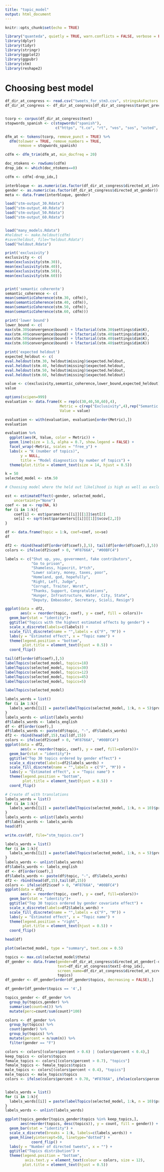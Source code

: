 ```yaml
---
title: "topic_model"
output: html_document
---
```


```r
knitr::opts_chunk$set(echo = TRUE)
```

```r
library("quanteda", quietly = TRUE, warn.conflicts = FALSE, verbose = FALSE)
library(dplyr)
library(tidyr)
library(stringr)
library(ggplot2)
library(ggpubr)
library(stm)
library(reshape2)
```

# Choosing best model

```r
df_dir_at_congress <- read.csv("tweets_for_stm3.csv", stringsAsFactors = FALSE)
df_dir_at_congress <- df_dir_at_congress[df_dir_at_congress$target_precision == "High", ]


tcorp <- corpus(df_dir_at_congress$text)
stopwords_spanish <- c(stopwords("spanish"),
                       c("https", "t.co", "rt", "vos", "sos", "usted", "q", "x", "xq", "dsd", "d"))

dfm_at <- tokens(tcorp, remove_punct = TRUE) %>%
  dfm(tolower = TRUE, remove_numbers = TRUE,
      remove = stopwords_spanish)

cdfm <- dfm_trim(dfm_at, min_docfreq = 20)

doc_ntokens <- rowSums(cdfm)
drop_idx <- which(doc_ntokens==0)

cdfm <- cdfm[-drop_idx,]

interbloque <- as.numeric(as.factor(df_dir_at_congress$directed_at_interbloque))[-drop_idx]
gender <- as.numeric(as.factor(df_dir_at_congress$directed_at_gender))[-drop_idx]
meta <- data.frame(interbloque, gender)

load("stm-output_30.Rdata")
load("stm-output_40.Rdata")
load("stm-output_50.Rdata")
load("stm-output_60.Rdata")


load("many_models.Rdata")
#heldout <- make.heldout(cdfm)
#save(heldout, file="heldout.Rdata")
load("heldout.Rdata")
```

```r
print('exclusivity')
exclusivity <- c(
mean(exclusivity(stm.30)),
mean(exclusivity(stm.40)),
mean(exclusivity(stm.50)),
mean(exclusivity(stm.60)))


print('semantic coherente')
semantic_coherence <- c(
mean(semanticCoherence(stm.30, cdfm)),
mean(semanticCoherence(stm.40, cdfm)),
mean(semanticCoherence(stm.50, cdfm)),
mean(semanticCoherence(stm.60, cdfm)))

print('lower bound')
lower_bound <- c(
max(stm.30$convergence$bound) + lfactorial(stm.30$settings$dim$K),
max(stm.40$convergence$bound) + lfactorial(stm.40$settings$dim$K),
max(stm.50$convergence$bound) + lfactorial(stm.40$settings$dim$K),
max(stm.60$convergence$bound) + lfactorial(stm.40$settings$dim$K))

print('expected heldout')
expected_heldout <- c(
eval.heldout(stm.30, heldout$missing)$expected.heldout,
eval.heldout(stm.40, heldout$missing)$expected.heldout,
eval.heldout(stm.50, heldout$missing)$expected.heldout,
eval.heldout(stm.60, heldout$missing)$expected.heldout)

value <- c(exclusivity,semantic_coherence,lower_bound,expected_heldout)
value
```

```r
options(scipen=999)
evaluation <- data.frame(K = rep(c(30,40,50,60),4),
                         Metric = c(rep("Exclusivity",4),rep("Semantic Coherence",4),rep("Lower bound",4),rep("Expected heldout",4)), 
                         Value = value)

evaluation <- with(evaluation, evaluation[order(Metric),])
evaluation
```


```r
evaluation %>%
  ggplot(aes(K, Value, color = Metric)) +
  geom_line(size = 1.5, alpha = 0.7, show.legend = FALSE) +
  facet_wrap(~Metric, scales = "free_y") +
  labs(x = "K (number of topics)",
       y = NULL,
       title = "Model diagnostics by number of topics") +
  theme(plot.title = element_text(size = 14, hjust = 0.5))

```

```r
k = 50
selected_model <- stm.50

# Choosing model where the held out likelihood is high as well as exclusivity and lower bound. Even thoguh the semantic coherence is low, this is easily achievable by having large groups with lots of documents (as is the case for 30, 40, 50). 60 has a better topic distribution.
```

```r
est <- estimateEffect(~gender, selected_model,
    uncertainty="None")
coef <- se <- rep(NA, k)
for (i in 1:k){
    coef[i] <- est$parameters[[i]][[1]]$est[2]
    se[i] <- sqrt(est$parameters[[i]][[1]]$vcov[2,2])
}

df <- data.frame(topic = 1:k, coef=coef, se=se)
df
```

```r
df2 <- rbind(head(df[order(df$coef),],5), tail(df[order(df$coef),],5)) 
colors <- ifelse(df2$coef > 0, "#F8766A", "#00BFC4")

labels <- c("Shut up, you, government, fake contributors",
            "Go to prison",
            "Shameless, hipocrit, b*tch",
            "Lower salary, money, taxes, poor",
            "Homeland, god, hopefully",
            "Right, Left, Judge",
            "Corrupt, Traitor, Worst",
            "Thanks, Support, Congratulations",
            "Hunger, Infrastructure, Water, City, State",
            "Deputy, Embassdor, Secretary, Scioli, Resign")

ggplot(data = df2,
       aes(x = reorder(topic, coef), y = coef, fill = colors))+
  geom_bar(stat = "identity")+
  ggtitle("Topics with the highest estimated effects by gender") +
  scale_x_discrete(labels=c(labels)) +
  scale_fill_discrete(name = "",labels = c("F", "M")) +
  labs(y = "Estimated effect", x = "Topic name") +
  theme(legend.position = "bottom",
        plot.title = element_text(hjust = 0.5)) +
  coord_flip() 
```

```r
tail(df[order(df$coef),],5)
labelTopics(selected_model, topics=18)
labelTopics(selected_model, topics=30)
labelTopics(selected_model, topics=12)
labelTopics(selected_model, topics=45)
labelTopics(selected_model, topics=5)
```

```r
labelTopics(selected_model)
```

```r
labels_words = list()
for (i in 1:k){
  labels_words[[i]] = paste(labelTopics(selected_model, 1:k, n = 5)$prob[i,1:5], collapse = ", ")
}
labels_words <- unlist(labels_words)
df$labels_words <- labels_english
df <- df[order(coef),]
df$labels_words <- paste(df$topic, "-", df$labels_words)
df2 <- rbind(head(df,15),tail(df,15))
colors <- ifelse(df2$coef > 0, "#F8766A", "#00BFC4")
ggplot(data = df2,
       aes(x = reorder(topic, coef), y = coef, fill=colors))+
  geom_bar(stat = "identity")+
  ggtitle("Top 30 topics ordered by gender effect") +
  scale_x_discrete(labels=df2$labels_words) +
  scale_fill_discrete(name = "",labels = c("F", "M")) +
  labs(y = "Estimated effect", x = "Topic name") +
  theme(legend.position = "bottom",
        plot.title = element_text(hjust = 0.5)) +
  coord_flip()

```

```r
# Create df with translations
labels_words = list()
for (i in 1:k){
  labels_words[[i]] = paste(labelTopics(selected_model, 1:k, n = 10)$prob[i,1:10], collapse = ", ")
}
labels_words <- unlist(labels_words)
df$labels_words <- labels_words
head(df)

write.csv(df, file="stm_topics.csv")
```


```r
labels_words = list()
for (i in 1:k){
  labels_words[[i]] = paste(labelTopics(selected_model, 1:k, n = 5)$prob[i,1:5], collapse = ", ")
}
labels_words <- unlist(labels_words)
df$labels_words <- labels_english
df <- df[order(coef),]
df$labels_words <- paste(df$topic, "-", df$labels_words)
df2 <- rbind(head(df,15),tail(df,15))
colors <- ifelse(df2$coef > 0, "#F8766A", "#00BFC4")
ggplot(data = df2,
       aes(x = reorder(topic, coef), y = coef, fill=colors))+
  geom_bar(stat = "identity")+
  ggtitle("Top 30 topics ordered by gender covariate effect") +
  scale_x_discrete(labels=df2$labels_words) +
  scale_fill_discrete(name = "",labels = c("F", "M")) +
  labs(y = "Estimated effect", x = "Topic name") +
  theme(legend.position = "right",
        plot.title = element_text(hjust = 0.5)) +
  coord_flip()

head(df)
```


```r
plot(selected_model, type = "summary", text.cex = 0.5)
```

```r
topics <- max.col(selected_model$theta)
df_gender <- data.frame(gender=df_dir_at_congress$directed_at_gender[-drop_idx],
                        text=df_dir_at_congress$text[-drop_idx],
                        screen_name=df_dir_at_congress$directed_at_screen_name[-drop_idx],
                        topics)
df_gender <- df_gender[order(df_gender$topics, decreasing = FALSE),]

df_gender[df_gender$topics == '4',]
```

```r
topics_gender <- df_gender %>%
  group_by(topics,gender) %>%
  summarise(count=n()) %>% 
  mutate(perc=count/sum(count)*100)

colors <- df_gender %>%
  group_by(topics) %>%
  count(gender) %>%
  group_by(topics) %>%
  mutate(percent = n/sum(n)) %>%
  filter(gender == "F")

colors <- colors[(colors$percent > 0.6) | (colors$percent < 0.4),]
keep_topics <- colors$topics
female_topics <- colors[(colors$percent > 0.7), "topics"]
female_topics <- female_topics$topics 
male_topics <- colors[(colors$percent < 0.4), "topics"]
male_topics <- male_topics$topics
colors <- ifelse(colors$percent > 0.70, "#F8766A", ifelse(colors$percent < 0.30, "#00BFC4", "black"))


labels_words = list()
for (i in 1:k){
  labels_words[[i]] = paste(labelTopics(selected_model, 1:k, n = 10)$prob[i,1:3], collapse = ", ")
}
labels_words <- unlist(labels_words)

ggplot(topics_gender[topics_gender$topics %in% keep_topics,],
       aes(reorder(topics, desc(topics)), y = count, fill = gender)) +
  geom_bar(stat = "identity") +
  scale_x_discrete(breaks = 1:k, labels=c(labels_words)) +
  geom_hline(yintercept=50, linetype="dotted") + 
            coord_flip() +
  labs(y = "Number of directed tweets", x = "") +
  ggtitle("Topics distribution") +
  theme(legend.position = "bottom",
         axis.text.y = element_text(colour = colors, size = 12),
        plot.title = element_text(hjust = 0.5))

```


